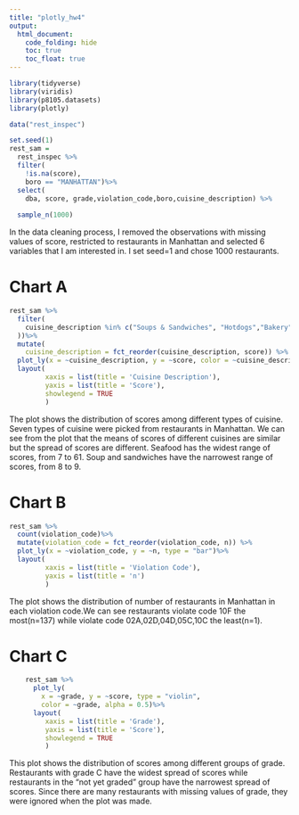 ```yaml
---
title: "plotly_hw4"
output: 
  html_document:
    code_folding: hide
    toc: true
    toc_float: true
---
```


```r
library(tidyverse)
library(viridis)
library(p8105.datasets)
library(plotly)
```

```r
data("rest_inspec")
```

```r
set.seed(1)
rest_sam = 
  rest_inspec %>% 
  filter(
    !is.na(score), 
    boro == "MANHATTAN")%>%
  select(
    dba, score, grade,violation_code,boro,cuisine_description) %>%
   
  sample_n(1000)
```
In the data cleaning process, I removed the observations with missing values of score, restricted to restaurants in Manhattan and selected 6 variables that I am interested in. I set seed=1 and chose 1000 restaurants.

# Chart A

```r
rest_sam %>%
  filter(
    cuisine_description %in% c("Soups & Sandwiches", "Hotdogs","Bakery","Salads","Steak","Pizza","Seafood"
  ))%>%
  mutate(
    cuisine_description = fct_reorder(cuisine_description, score)) %>% 
  plot_ly(x = ~cuisine_description, y = ~score, color = ~cuisine_description, type = "box")%>%
  layout(
         xaxis = list(title = 'Cuisine Description'),
         yaxis = list(title = 'Score'),
         showlegend = TRUE
         )
```
The plot shows the distribution of scores among different types of cuisine. Seven types of cuisine were picked from restaurants in Manhattan. We can see from the plot that the means of scores of different cuisines are similar but the spread of scores are different. Seafood has the widest range of scores, from 7 to 61. Soup and sandwiches have the narrowest range of scores, from 8 to 9.

# Chart B

```r
rest_sam %>%
  count(violation_code)%>%
  mutate(violation_code = fct_reorder(violation_code, n)) %>% 
  plot_ly(x = ~violation_code, y = ~n, type = "bar")%>%
  layout(
         xaxis = list(title = 'Violation Code'),
         yaxis = list(title = 'n')
         )
```
The plot shows the distribution of number of restaurants in Manhattan in each violation code.We can see restaurants violate code 10F the most(n=137) while violate code 02A,02D,04D,05C,10C the least(n=1).

# Chart C

```r
    rest_sam %>%
      plot_ly(
        x = ~grade, y = ~score, type = "violin",
        color = ~grade, alpha = 0.5)%>%
      layout(
         xaxis = list(title = 'Grade'),
         yaxis = list(title = 'Score'),
         showlegend = TRUE
         )
```
This plot shows the distribution of scores among different groups of grade. Restaurants with grade C have the widest spread of scores while restaurants in the "not yet graded" group have the narrowest spread of scores. Since there are many restaurants with missing values of grade, they were ignored when the plot was made.
